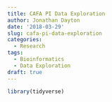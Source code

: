 ```yaml
---
title: CAFA PI Data Exploration
author: Jonathan Dayton
date: '2018-03-29'
slug: cafa-pi-data-exploration
categories:
  - Research
tags:
  - Bioinformatics
  - Data Exploration
draft: true
---
```


```r
library(tidyverse)
```

